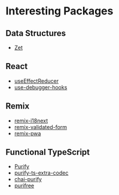 # Interesting Packages

## Data Structures

- [Zet](https://github.com/terkelg/zet)

## React

- [useEffectReducer](https://github.com/davidkpiano/useEffectReducer)
- [use-debugger-hooks](https://github.com/kyleshevlin/use-debugger-hooks)

## Remix

- [remix-i18next](https://github.com/sergiodxa/remix-i18next)
- [remix-validated-form](https://github.com/airjp73/remix-validated-form)
- [remix-pwa](https://github.com/ShafSpecs/remix-pwa)

## Functional TypeScript

- [Purify](https://github.com/gigobyte/purify)
- [purify-ts-extra-codec](https://github.com/airtoxin/purify-ts-extra-codec)
- [chai-purify](https://github.com/dave-inc/chai-purify)
- [purifree](https://github.com/nythrox/purifree)
